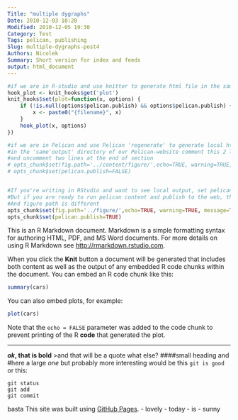 ```yaml
---
Title: "multiple dygraphs"
Date: 2010-12-03 10:20
Modified: 2010-12-05 19:30
Category: Test
Tags: pelican, publishing
Slug: multiple-dygraphs-post4
Authors: Nicolek
Summary: Short version for index and feeds
output: html_document
---
```

```r
#if we are in R-studio and use knitter to generate html file in the same directory as this file comment this entire section
hook_plot <- knit_hooks$get('plot')
knit_hooks$set(plot=function(x, options) {
    if (!is.null(options$pelican.publish) && options$pelican.publish) {
        x <- paste0("{filename}", x)
    }
    hook_plot(x, options)
})

#if we are in Pelican and use Pelican 'regenerate' to generate local html file 
#in the 'same'output' directory of our Pelican-website comment this 2 lines 
#and uncomment two lines at the end of section
# opts_chunk$set(fig.path='../content/figure/',echo=TRUE, warning=TRUE, message=TRUE)
# opts_chunk$set(pelican.publish=FALSE)


#If you're writing in RStudio and want to see local output, set pelican.publish to FALSE. 
#But if you are ready to run pelican content and publish to the web, that should be TRUE. 
#And figure path is different
opts_chunk$set(fig.path='../figure/',echo=TRUE, warning=TRUE, message=TRUE)
opts_chunk$set(pelican.publish=TRUE)

```

This is an R Markdown document. Markdown is a simple formatting syntax for authoring HTML, PDF, and MS Word documents. For more details on using R Markdown see <http://rmarkdown.rstudio.com>.

When you click the **Knit** button a document will be generated that includes both content as well as the output of any embedded R code chunks within the document. You can embed an R code chunk like this:

```r
summary(cars)
```

You can also embed plots, for example:

```r
plot(cars)
```

Note that the `echo = FALSE` parameter was added to the code chunk to prevent printing of the R **code** that generated the plot.

--------------------------
***ok*, that is bold**
>and that will be a quote
what else?
####small heading
and 
#here a large *one*
but probably more interesting would be 
this `git is good`
or this:
```
git status
git add
git commit
```
basta
This site was built using [GitHub Pages](https://pages.github.com/).
- lovely
- today
- is
- sunny
